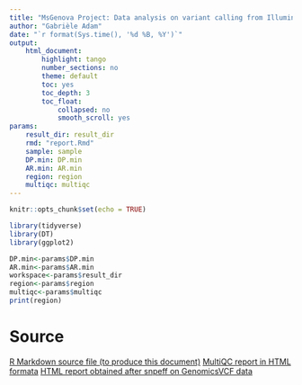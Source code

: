 ```yaml
---
title: "MsGenova Project: Data analysis on variant calling from Illumina data"
author: "Gabrièle Adam"
date: "`r format(Sys.time(), '%d %B, %Y')`"
output:
    html_document:
        highlight: tango
        number_sections: no
        theme: default
        toc: yes
        toc_depth: 3
        toc_float:
            collapsed: no
            smooth_scroll: yes
params:
    result_dir: result_dir
    rmd: "report.Rmd"
    sample: sample
    DP.min: DP.min
    AR.min: AR.min
    region: region
    multiqc: multiqc
---
```


```r
knitr::opts_chunk$set(echo = TRUE)
```

```r
library(tidyverse)
library(DT)
library(ggplot2)
```

```r
DP.min<-params$DP.min
AR.min<-params$AR.min
workspace<-params$result_dir
region<-params$region
multiqc<-params$multiqc
print(region)
```

# Source
<a download="report.Rmd" href="`r base64enc::dataURI(file = params$rmd, mime = 'text/rmd', encoding = 'base64')`">R Markdown source file (to produce this document)</a>
<a download="MultiQC report" href="`r base64enc::dataURI(file = params$multiqc, mime = 'text/rmd', encoding = 'base64')`">MultiQC report in HTML formata</a>
<a download="Report_snpeff.html" href="`r base64enc::dataURI(file = params$multiqc, mime = 'text/rmd', encoding = 'base64')`">HTML report obtained after snpeff on GenomicsVCF data</a>
